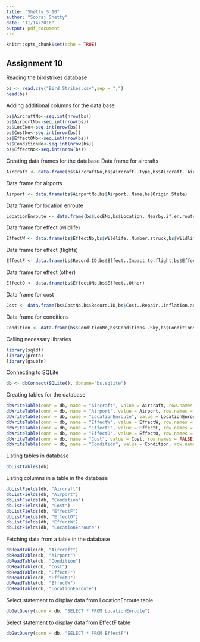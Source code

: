 ```yaml
---
title: "Shetty_S_10"
author: "Sooraj Shetty"
date: "11/14/2016"
output: pdf_document
---
```


```r
knitr::opts_chunk$set(echo = TRUE)
```

## Assignment 10

Reading the birdstrikes database
```r
bs <- read.csv("Bird Strikes.csv",sep = ",")
head(bs)
```

Adding additional columns for the data base
```r
bs$AircraftNo<-seq.int(nrow(bs))
bs$AirportNo<-seq.int(nrow(bs))
bs$LocENo<-seq.int(nrow(bs))
bs$CostNo<-seq.int(nrow(bs))
bs$EffectONo<-seq.int(nrow(bs))
bs$ConditionNo<-seq.int(nrow(bs))
bs$EffectNo<-seq.int(nrow(bs))
```

Creating data frames for the database
Data frame for aircrafts
```r
Aircraft <- data.frame(bs$AircraftNo,bs$Aircraft..Type,bs$Aircraft..Airline.Operator,bs$Aircraft..Make.Model,bs$Aircraft..Number.of.engines.,bs$Altitude.bin)
```

Data frame for airports
```r
Airport <- data.frame(bs$AirportNo,bs$Airport..Name,bs$Origin.State)
```

Data frame for location enroute
```r
LocationEnroute <- data.frame(bs$LocENo,bs$Location..Nearby.if.en.route)
```

Data frame for effect (wildlife)
```r
EffectW <- data.frame(bs$EffectNo,bs$Wildlife..Number.struck,bs$Wildlife..Size,bs$Wildlife..Species,bs$Remains.of.wildlife.collected.,bs$Record.ID)
```

Data frame for effect (flights)
```r
EffectF <- data.frame(bs$Record.ID,bs$Effect..Impact.to.flight,bs$EffectONo,bs$When..Phase.of.flight,bs$LocENo,bs$FlightDate,bs$Effect..Indicated.Damage,bs$Speed..IAS..in.knots,bs$Feet.above.ground,bs$Remarks,bs$When..Time..HHMM,bs$Reported..Date,bs$Pilot.warned.of.birds.or.wildlife.,bs$ConditionNo)
```

Data frame for effect (other)
```r
EffectO <- data.frame(bs$EffectONo,bs$Effect..Other)
```

Data frame for cost
```r
Cost <- data.frame(bs$CostNo,bs$Record.ID,bs$Cost..Repair..inflation.adj.,bs$Cost..Total..)
```

Data frame for conditions
```r
Condition <- data.frame(bs$ConditionNo,bs$Conditions..Sky,bs$Conditions..Precipitation)
```

Calling necessary libraries
```r
library(sqldf)
library(proto)
library(gsubfn)
```

Connecting to SQLite
```r
db <- dbConnect(SQLite(), dbname="bs.sqlite")
```

Creating tables for the database
```r
dbWriteTable(conn = db, name = "Aircraft", value = Aircraft, row.names = FALSE)
dbWriteTable(conn = db, name = "Airport", value = Airport, row.names = FALSE)
dbWriteTable(conn = db, name = "LocationEnroute", value = LocationEnroute, row.names = FALSE)
dbWriteTable(conn = db, name = "EffectW", value = EffectW, row.names = FALSE)
dbWriteTable(conn = db, name = "EffectF", value = EffectF, row.names = FALSE)
dbWriteTable(conn = db, name = "EffectO", value = EffectO, row.names = FALSE)
dbWriteTable(conn = db, name = "Cost", value = Cost, row.names = FALSE)
dbWriteTable(conn = db, name = "Condition", value = Condition, row.names = FALSE)
```

Listing tables in database
```r
dbListTables(db)
```

Listing columns in a table in the database
```r
dbListFields(db, "Aircraft")
dbListFields(db, "Airport")
dbListFields(db, "Condition")
dbListFields(db, "Cost")
dbListFields(db, "EffectF")
dbListFields(db, "EffectO")
dbListFields(db, "EffectW")
dbListFields(db, "LocationEnroute")
```

Fetching data from a table in the database
```r
dbReadTable(db, "Aircraft")
dbReadTable(db, "Airport")
dbReadTable(db, "Condition")
dbReadTable(db, "Cost")
dbReadTable(db, "EffectF")
dbReadTable(db, "EffectO")
dbReadTable(db, "EffectW")
dbReadTable(db, "LocationEnroute")
```

Select statement to display data from LocationEnroute table
```r
dbGetQuery(conn = db, "SELECT * FROM LocationEnroute")
```

Select statement to display data from EffectF table
```r
dbGetQuery(conn = db, "SELECT * FROM EffectF")
```
